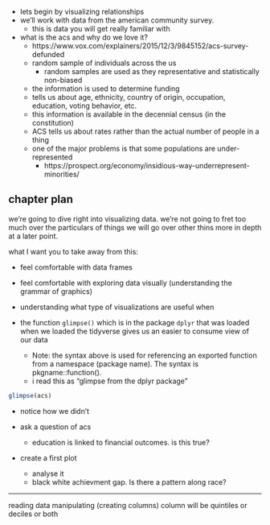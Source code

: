 
- lets begin by visualizing relationships
- we'll work with data from the american community survey. 
  - this is data you will get really familiar with 
- what is the acs and why do we love it?
  - https://www.vox.com/explainers/2015/12/3/9845152/acs-survey-defunded
  - random sample of individuals across the us 
    - random samples are used as they representative and statistically non-biased
  - the information is used to determine funding
  - tells us about age, ethnicity, country of origin, occupation, education, voting behavior, etc.
  - this information is available in the decennial census (in the constitution)
  - ACS tells us about rates rather than the actual number of people in a thing
  - one of the major problems is that some populations are under-represented
    - https://prospect.org/economy/insidious-way-underrepresent-minorities/

## chapter plan

we're going to dive right into visualizing data. we're not going to fret too much over the particulars of things we will go over other thins more in depth at a later point.

what I want you to take away from this:

- feel comfortable with data frames
- feel comfortable with exploring data visually (understanding the grammar of graphics)
- understanding what type of visualizations are useful when

- the function `glimpse()` which is in the package `dplyr` that was loaded when we loaded the tidyverse gives us an easier to consume view of our data
  - Note: the syntax above is used for referencing an exported function from a namespace (package name). The syntax is pkgname::function().
  - i read this as "glimpse from the dplyr package" 

```r
glimpse(acs)
```

- notice how we didn't 

- ask a question of acs
  - education is linked to financial outcomes. is this true?
- create a first plot
  - analyse it
  - black white achievment gap. Is there a pattern along race?
  
-----

reading data
manipulating (creating columns) column will be quintiles or deciles or both
  
